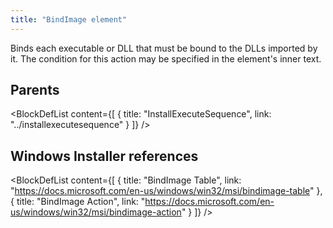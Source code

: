 ```yaml
---
title: "BindImage element"
---
```



Binds each executable or DLL that must be bound to the DLLs imported by it. The condition for this action may be specified in the element's inner text.


## Parents

<BlockDefList content={[
    {
      title: "InstallExecuteSequence",
      link: "../installexecutesequence"
    }
  ]}
/>

## Windows Installer references

<BlockDefList content={[
    {
      title: "BindImage Table",
      link: "https://docs.microsoft.com/en-us/windows/win32/msi/bindimage-table"
    },
    {
      title: "BindImage Action",
      link: "https://docs.microsoft.com/en-us/windows/win32/msi/bindimage-action"
    }
  ]}
/>
